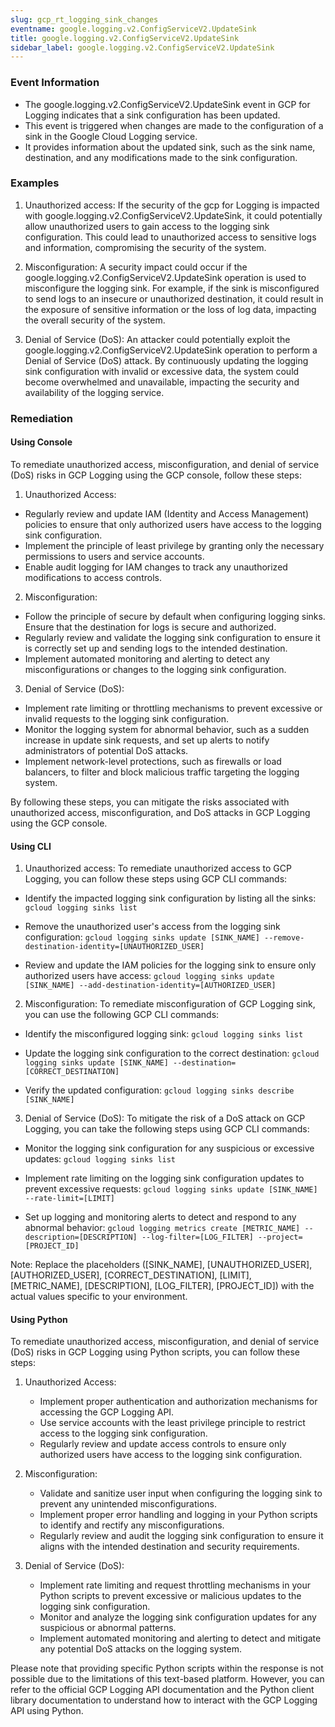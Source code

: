 ```yaml
--- 
slug: gcp_rt_logging_sink_changes
eventname: google.logging.v2.ConfigServiceV2.UpdateSink
title: google.logging.v2.ConfigServiceV2.UpdateSink
sidebar_label: google.logging.v2.ConfigServiceV2.UpdateSink
---
```

                       
### Event Information

- The google.logging.v2.ConfigServiceV2.UpdateSink event in GCP for Logging indicates that a sink configuration has been updated.
- This event is triggered when changes are made to the configuration of a sink in the Google Cloud Logging service.
- It provides information about the updated sink, such as the sink name, destination, and any modifications made to the sink configuration.


### Examples

1. Unauthorized access: If the security of the gcp for Logging is impacted with google.logging.v2.ConfigServiceV2.UpdateSink, it could potentially allow unauthorized users to gain access to the logging sink configuration. This could lead to unauthorized access to sensitive logs and information, compromising the security of the system.

2. Misconfiguration: A security impact could occur if the google.logging.v2.ConfigServiceV2.UpdateSink operation is used to misconfigure the logging sink. For example, if the sink is misconfigured to send logs to an insecure or unauthorized destination, it could result in the exposure of sensitive information or the loss of log data, impacting the overall security of the system.

3. Denial of Service (DoS): An attacker could potentially exploit the google.logging.v2.ConfigServiceV2.UpdateSink operation to perform a Denial of Service (DoS) attack. By continuously updating the logging sink configuration with invalid or excessive data, the system could become overwhelmed and unavailable, impacting the security and availability of the logging service.

### Remediation

#### Using Console

To remediate unauthorized access, misconfiguration, and denial of service (DoS) risks in GCP Logging using the GCP console, follow these steps:

1. Unauthorized Access:
- Regularly review and update IAM (Identity and Access Management) policies to ensure that only authorized users have access to the logging sink configuration.
- Implement the principle of least privilege by granting only the necessary permissions to users and service accounts.
- Enable audit logging for IAM changes to track any unauthorized modifications to access controls.

2. Misconfiguration:
- Follow the principle of secure by default when configuring logging sinks. Ensure that the destination for logs is secure and authorized.
- Regularly review and validate the logging sink configuration to ensure it is correctly set up and sending logs to the intended destination.
- Implement automated monitoring and alerting to detect any misconfigurations or changes to the logging sink configuration.

3. Denial of Service (DoS):
- Implement rate limiting or throttling mechanisms to prevent excessive or invalid requests to the logging sink configuration.
- Monitor the logging system for abnormal behavior, such as a sudden increase in update sink requests, and set up alerts to notify administrators of potential DoS attacks.
- Implement network-level protections, such as firewalls or load balancers, to filter and block malicious traffic targeting the logging system.

By following these steps, you can mitigate the risks associated with unauthorized access, misconfiguration, and DoS attacks in GCP Logging using the GCP console.

#### Using CLI

1. Unauthorized access: To remediate unauthorized access to GCP Logging, you can follow these steps using GCP CLI commands:

- Identify the impacted logging sink configuration by listing all the sinks:
  `gcloud logging sinks list`

- Remove the unauthorized user's access from the logging sink configuration:
  `gcloud logging sinks update [SINK_NAME] --remove-destination-identity=[UNAUTHORIZED_USER]`

- Review and update the IAM policies for the logging sink to ensure only authorized users have access:
  `gcloud logging sinks update [SINK_NAME] --add-destination-identity=[AUTHORIZED_USER]`

2. Misconfiguration: To remediate misconfiguration of GCP Logging sink, you can use the following GCP CLI commands:

- Identify the misconfigured logging sink:
  `gcloud logging sinks list`

- Update the logging sink configuration to the correct destination:
  `gcloud logging sinks update [SINK_NAME] --destination=[CORRECT_DESTINATION]`

- Verify the updated configuration:
  `gcloud logging sinks describe [SINK_NAME]`

3. Denial of Service (DoS): To mitigate the risk of a DoS attack on GCP Logging, you can take the following steps using GCP CLI commands:

- Monitor the logging sink configuration for any suspicious or excessive updates:
  `gcloud logging sinks list`

- Implement rate limiting on the logging sink configuration updates to prevent excessive requests:
  `gcloud logging sinks update [SINK_NAME] --rate-limit=[LIMIT]`

- Set up logging and monitoring alerts to detect and respond to any abnormal behavior:
  `gcloud logging metrics create [METRIC_NAME] --description=[DESCRIPTION] --log-filter=[LOG_FILTER] --project=[PROJECT_ID]`

Note: Replace the placeholders ([SINK_NAME], [UNAUTHORIZED_USER], [AUTHORIZED_USER], [CORRECT_DESTINATION], [LIMIT], [METRIC_NAME], [DESCRIPTION], [LOG_FILTER], [PROJECT_ID]) with the actual values specific to your environment.

#### Using Python

To remediate unauthorized access, misconfiguration, and denial of service (DoS) risks in GCP Logging using Python scripts, you can follow these steps:

1. Unauthorized Access:
   - Implement proper authentication and authorization mechanisms for accessing the GCP Logging API.
   - Use service accounts with the least privilege principle to restrict access to the logging sink configuration.
   - Regularly review and update access controls to ensure only authorized users have access to the logging sink configuration.

2. Misconfiguration:
   - Validate and sanitize user input when configuring the logging sink to prevent any unintended misconfigurations.
   - Implement proper error handling and logging in your Python scripts to identify and rectify any misconfigurations.
   - Regularly review and audit the logging sink configuration to ensure it aligns with the intended destination and security requirements.

3. Denial of Service (DoS):
   - Implement rate limiting and request throttling mechanisms in your Python scripts to prevent excessive or malicious updates to the logging sink configuration.
   - Monitor and analyze the logging sink configuration updates for any suspicious or abnormal patterns.
   - Implement automated monitoring and alerting to detect and mitigate any potential DoS attacks on the logging system.

Please note that providing specific Python scripts within the response is not possible due to the limitations of this text-based platform. However, you can refer to the official GCP Logging API documentation and the Python client library documentation to understand how to interact with the GCP Logging API using Python.


 